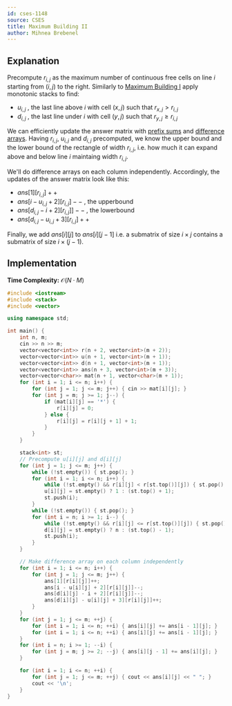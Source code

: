 ```yaml
---
id: cses-1148
source: CSES
title: Maximum Building II
author: Mihnea Brebenel
---
```


## Explanation

Precompute $r_{i,j}$ as the maximum number of continuous free cells on line $i$ starting from $(i, j)$ to the right.
Similarly to [Maximum Building I](https://cses.fi/problemset/task/1147) apply monotonic stacks to find:
- $u_{i, j}$ , the last line above $i$ with cell $(x, j)$ such that $r_{x, j} > r_{i, j}$
- $d_{i, j}$ , the last line under $i$ with cell $(y, j)$ such that $r_{y, j} \ge r_{i, j}$

We can efficiently update the answer matrix with [prefix sums](/silver/more-prefix-sums#2d-prefix-sums)
and [difference arrays](https://codeforces.com/blog/entry/78762).
Having $r_{i,j}$, $u_{i,j}$ and $d_{i,j}$ precomputed, we know the upper bound
and the lower bound of the rectangle of width $r_{i,j}$,
i.e. how much it can expand above and below line $i$ maintaing width $r_{i, j}$.

We'll do difference arrays on each column independently.
Accordingly, the updates of the answer matrix look like this:
- $ans[1][r_{i,j}]++$
- $ans[i - u_{i, j} + 2][r_{i,j}]--$ , the upperbound
- $ans[d_{i,j} - i + 2][r_{i, j}]]--$ , the lowerbound
- $ans[d_{i,j} - u_{i,j} + 3][r_{i,j}]++$

Finally, we add $ans[i][j]$ to $ans[i][j-1]$ i.e. a submatrix of size
$i \times j$ contains a submatrix of size $i \times (j-1)$.

## Implementation

**Time Complexity:** $\mathcal{O}(N \cdot M)$

<LanguageSection>
<CPPSection>

```cpp
#include <iostream>
#include <stack>
#include <vector>

using namespace std;

int main() {
	int n, m;
	cin >> n >> m;
	vector<vector<int>> r(n + 2, vector<int>(m + 2));
	vector<vector<int>> u(n + 1, vector<int>(m + 1));
	vector<vector<int>> d(n + 1, vector<int>(m + 1));
	vector<vector<int>> ans(n + 3, vector<int>(m + 3));
	vector<vector<char>> mat(n + 1, vector<char>(m + 1));
	for (int i = 1; i <= n; i++) {
		for (int j = 1; j <= m; j++) { cin >> mat[i][j]; }
		for (int j = m; j >= 1; j--) {
			if (mat[i][j] == '*') {
				r[i][j] = 0;
			} else {
				r[i][j] = r[i][j + 1] + 1;
			}
		}
	}

	stack<int> st;
	// Precompute u[i][j] and d[i][j]
	for (int j = 1; j <= m; j++) {
		while (!st.empty()) { st.pop(); }
		for (int i = 1; i <= n; i++) {
			while (!st.empty() && r[i][j] < r[st.top()][j]) { st.pop(); }
			u[i][j] = st.empty() ? 1 : (st.top() + 1);
			st.push(i);
		}
		while (!st.empty()) { st.pop(); }
		for (int i = n; i >= 1; i--) {
			while (!st.empty() && r[i][j] <= r[st.top()][j]) { st.pop(); }
			d[i][j] = st.empty() ? n : (st.top() - 1);
			st.push(i);
		}
	}

	// Make difference array on each column independently
	for (int i = 1; i <= n; i++) {
		for (int j = 1; j <= m; j++) {
			ans[1][r[i][j]]++;
			ans[i - u[i][j] + 2][r[i][j]]--;
			ans[d[i][j] - i + 2][r[i][j]]--;
			ans[d[i][j] - u[i][j] + 3][r[i][j]]++;
		}
	}
	for (int j = 1; j <= m; ++j) {
		for (int i = 1; i <= n; ++i) { ans[i][j] += ans[i - 1][j]; }
		for (int i = 1; i <= n; ++i) { ans[i][j] += ans[i - 1][j]; }
	}
	for (int i = n; i >= 1; --i) {
		for (int j = m; j >= 2; --j) { ans[i][j - 1] += ans[i][j]; }
	}

	for (int i = 1; i <= n; ++i) {
		for (int j = 1; j <= m; ++j) { cout << ans[i][j] << " "; }
		cout << '\n';
	}
}
```

</CPPSection>
</LanguageSection>
